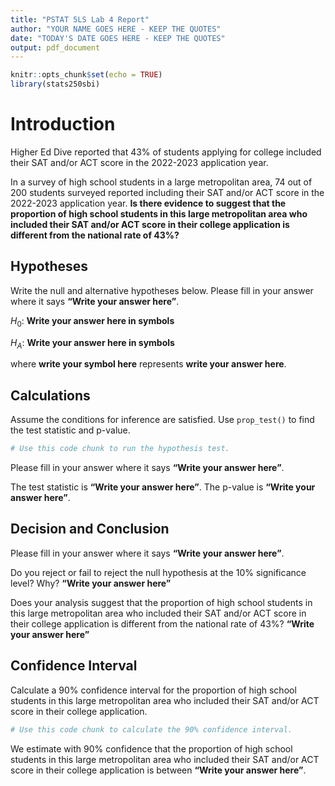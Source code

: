 ```yaml
---
title: "PSTAT 5LS Lab 4 Report"
author: "YOUR NAME GOES HERE - KEEP THE QUOTES"
date: "TODAY'S DATE GOES HERE - KEEP THE QUOTES"
output: pdf_document
---
```


```r
knitr::opts_chunk$set(echo = TRUE)
library(stats250sbi)
```

# Introduction

Higher Ed Dive reported that 43% of students applying for college included their SAT and/or ACT score in the 2022-2023 application year.  

In a survey of high school students in a large metropolitan area, 74 out of 200 students surveyed reported including their SAT and/or ACT score in the 2022-2023 application year. **Is there evidence to suggest that the proportion of high school students in this large metropolitan area who included their SAT and/or ACT score in their college application is different from the national rate of 43%?** 

## Hypotheses
Write the null and alternative hypotheses below.
Please fill in your answer where it says **"Write your answer here"**.

$H_0$: **Write your answer here in symbols**

$H_A$: **Write your answer here in symbols**

where **write your symbol here** represents **write your answer here**.

## Calculations
Assume the conditions for inference are satisfied. Use `prop_test()` to find the test statistic and p-value.

```r
# Use this code chunk to run the hypothesis test. 


```

Please fill in your answer where it says **"Write your answer here"**.

The test statistic is **"Write your answer here"**.
The p-value is **"Write your answer here"**.

## Decision and Conclusion
Please fill in your answer where it says **"Write your answer here"**.

Do you reject or fail to reject the null hypothesis at the 10% significance level? Why?
**"Write your answer here"**

Does your analysis suggest that the proportion of high school students in this large metropolitan area who included their SAT and/or ACT score in their college application is different from the national rate of 43%? 
**"Write your answer here"**

## Confidence Interval
Calculate a 90% confidence interval for the proportion of high school students in this large metropolitan area who included their SAT and/or ACT score in their college application. 

```r
# Use this code chunk to calculate the 90% confidence interval. 


```

We estimate with 90% confidence that the proportion of high school students in this large metropolitan area who included their SAT and/or ACT score in their college application is between **"Write your answer here"**.

